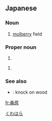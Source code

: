 ==Japanese==
{{ja-kanjitab|桑|原}}

===Noun===
{{ja-noun|くわばら}}

# [[mulberry]] field

===Proper noun===
{{ja-pos|proper|くわはら}}

# {{surname|lang=ja}}

{{ja-pos|proper|くわばら}}

# {{surname|lang=ja}}

===See also===
* {{ja-r|桑原桑原|くわばら くわばら}}: knock on wood

[[Category:Japanese surnames|くわはら]]

[[fr:桑原]]